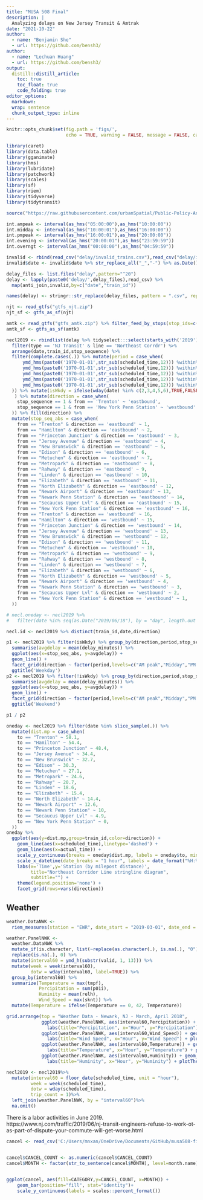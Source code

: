 ```yaml
---
title: "MUSA 508 Final"
description: |
  Analyzing delays on New Jersey Transit & Amtrak
date: "2021-10-22"
author:
  - name: "Benjamin She"
  - url: https://github.com/bensh3/
author:
  - name: "Lechuan Huang"
  - url: https://github.com/bensh3/
output:
  distill::distill_article:
    toc: true
    toc_float: true
    code_folding: true
editor_options: 
  markdown: 
  wrap: sentence
  chunk_output_type: inline
---
```

  <style>
  html {
    scroll-behavior: smooth;
  }
d-article {
  contain: none;
}
#TOC {
position: fixed;
top: 10px;
left: 10px;
padding: 10px;
text-align: right;
inline-size: 250px;
overflow-wrap: break-word;
}

@media screen and (max-width: 900px) {
  #TOC {
  position: relative;
}
}
</style>

```r
knitr::opts_chunk$set(fig.path = 'figs/',
                      echo = TRUE, warning = FALSE, message = FALSE, cache.lazy = FALSE)
```

```r
library(caret)
library(data.table)
library(gganimate)
library(hms)
library(lubridate)
library(patchwork)
library(scales)
library(sf)
library(riem)
library(tidyverse)
library(tidytransit)

source("https://raw.githubusercontent.com/urbanSpatial/Public-Policy-Analytics-Landing/master/functions.r")
```

```r
int.ampeak <- interval(as_hms("05:00:00"),as_hms("10:00:00"))
int.midday <- interval(as_hms("10:00:01"),as_hms("16:00:00"))
int.pmpeak <- interval(as_hms("16:00:01"),as_hms("20:00:00"))
int.evening <- interval(as_hms("20:00:01"),as_hms("23:59:59"))
int.overngt <- interval(as_hms("00:00:00"),as_hms("04:59:59"))
```

```r
invalid <- rbind(read_csv("delay/invalid_trains.csv"),read_csv("delay/invalid_trains_05-01-19_05-18-20.csv"))
invalid$date <- invalid$date %>% str_replace_all("_","-") %>% as.Date()

delay_files <- list.files("delay",pattern="^20")
delay <- lapply(paste0('delay/',delay_files),read_csv) %>% 
  map(anti_join,invalid,by=c("date","train_id"))

names(delay) <- stringr::str_replace(delay_files, pattern = ".csv", replacement = "")
```

```r
njt <- read_gtfs("gtfs_njt.zip")
njt_sf <- gtfs_as_sf(njt)

amtk <- read_gtfs("gtfs_amtk.zip") %>% filter_feed_by_stops(stop_ids=c('NWK'))
amtk_sf <- gtfs_as_sf(amtk)
```


```r
necl2019 <- rbindlist(delay %>% tidyselect:::select(starts_with('2019'))) %>% 
  filter(type == 'NJ Transit' & line == 'Northeast Corrdr') %>% 
  arrange(date,train_id,stop_sequence) %>% 
  filter(complete.cases(.)) %>% mutate(period = case_when(
      ymd_hms(paste0('1970-01-01',str_sub(scheduled_time,12))) %within% int.ampeak  ~ "AM peak",
      ymd_hms(paste0('1970-01-01',str_sub(scheduled_time,12))) %within% int.midday  ~ "Midday",
      ymd_hms(paste0('1970-01-01',str_sub(scheduled_time,12))) %within% int.pmpeak  ~ "PM peak",
      ymd_hms(paste0('1970-01-01',str_sub(scheduled_time,12))) %within% int.evening  ~ "Evening",
      ymd_hms(paste0('1970-01-01',str_sub(scheduled_time,12))) %within% int.overngt  ~ "Overnight"
  )) %>% mutate(isWkdy = ifelse(wday(date) %in% c(2,3,4,5,6),TRUE,FALSE)
   ) %>% mutate(direction = case_when(
    stop_sequence == 1 & from == 'Trenton' ~ 'eastbound',
    stop_sequence == 1 & from == 'New York Penn Station' ~ 'westbound'
  )) %>% fill(direction) %>% 
  mutate(stop_seq_abs = case_when(
    from == "Trenton" & direction == 'eastbound' ~ 1,
    from == "Hamilton" & direction == 'eastbound' ~ 2,
    from == "Princeton Junction" & direction == 'eastbound' ~ 3,
    from == "Jersey Avenue" & direction == 'eastbound' ~ 4,
    from == "New Brunswick" & direction == 'eastbound' ~ 5,
    from == "Edison" & direction == 'eastbound' ~ 6,
    from == "Metuchen" & direction == 'eastbound' ~ 7,
    from == "Metropark" & direction == 'eastbound' ~ 8,
    from == "Rahway" & direction == 'eastbound' ~ 9,
    from == "Linden" & direction == 'eastbound' ~ 10,
    from == "Elizabeth" & direction == 'eastbound' ~ 11,
    from == "North Elizabeth" & direction == 'eastbound' ~ 12,
    from == "Newark Airport" & direction == 'eastbound' ~ 13,
    from == "Newark Penn Station" & direction == 'eastbound' ~ 14,
    from == "Secaucus Upper Lvl" & direction == 'eastbound' ~ 15,
    from == "New York Penn Station" & direction == 'eastbound' ~ 16,
    from == "Trenton" & direction == 'westbound' ~ 16,
    from == "Hamilton" & direction == 'westbound' ~ 15,
    from == "Princeton Junction" & direction == 'westbound' ~ 14,
    from == "Jersey Avenue" & direction == 'westbound' ~ 13,
    from == "New Brunswick" & direction == 'westbound' ~ 12,
    from == "Edison" & direction == 'westbound' ~ 11,
    from == "Metuchen" & direction == 'westbound' ~ 10,
    from == "Metropark" & direction == 'westbound' ~ 9,
    from == "Rahway" & direction == 'westbound' ~ 8,
    from == "Linden" & direction == 'westbound' ~ 7,
    from == "Elizabeth" & direction == 'westbound' ~ 6,
    from == "North Elizabeth" & direction == 'westbound' ~ 5,
    from == "Newark Airport" & direction == 'westbound' ~ 4,
    from == "Newark Penn Station" & direction == 'westbound' ~ 3,
    from == "Secaucus Upper Lvl" & direction == 'westbound' ~ 2,
    from == "New York Penn Station" & direction == 'westbound' ~ 1,
  )) 
```

```r
# necl.oneday <- necl2019 %>% 
#   filter(date %in% seq(as.Date("2019/06/18"), by = "day", length.out = 1))

necl.id <- necl2019 %>% distinct(train_id,date,direction)
```
  
```r
p1 <- necl2019 %>% filter(isWkdy) %>% group_by(direction,period,stop_seq_abs) %>%
  summarise(avgdelay = mean(delay_minutes)) %>% 
  ggplot(aes(x=stop_seq_abs, y=avgdelay)) +
  geom_line() +
  facet_grid(direction ~ factor(period,levels=c("AM peak","Midday","PM peak","Evening","Overnight"))) +
  ggtitle('Weekday')
p2 <- necl2019 %>% filter(!isWkdy) %>% group_by(direction,period,stop_seq_abs) %>%
  summarise(avgdelay = mean(delay_minutes)) %>% 
  ggplot(aes(x=stop_seq_abs, y=avgdelay)) +
  geom_line() +
  facet_grid(direction ~ factor(period,levels=c("AM peak","Midday","PM peak","Evening","Overnight"))) +
  ggtitle('Weekend')

p1 / p2
```

```r
oneday <- necl2019 %>% filter(date %in% slice_sample(.)) %>% 
  mutate(dist.mp = case_when(
    to == "Trenton" ~ 58.1,
    to == "Hamilton" ~ 54.4,
    to == "Princeton Junction" ~ 48.4,
    to == "Jersey Avenue" ~ 34.4,
    to == "New Brunswick" ~ 32.7,
    to == "Edison" ~ 30.3,
    to == "Metuchen" ~ 27.1,
    to == "Metropark" ~ 24.6,
    to == "Rahway" ~ 20.7,
    to == "Linden" ~ 18.6,
    to == "Elizabeth" ~ 15.4,
    to == "North Elizabeth" ~ 14.4,
    to == "Newark Airport" ~ 12.6,
    to == "Newark Penn Station" ~ 10,
    to == "Secaucus Upper Lvl" ~ 4.9,
    to == "New York Penn Station" ~ 0,
  ))
oneday %>% 
  ggplot(aes(y=dist.mp,group=train_id,color=direction)) +
    geom_line(aes(x=scheduled_time),linetype='dashed') +
    geom_line(aes(x=actual_time)) +
    scale_y_continuous(breaks = oneday$dist.mp, labels = oneday$to, minor_breaks = NULL) +
    scale_x_datetime(date_breaks = "1 hour", labels = date_format("%H:%M")) +
    labs(x='Time',y='Station (by milepost distance)',
         title="Northeast Corridor Line stringline diagram",
         subtitle="") +
    theme(legend.position='none') +
    facet_grid(rows=vars(direction))
```


## Weather

```r
weather.DataNWK <- 
  riem_measures(station = "EWR", date_start = "2019-03-01", date_end = "2019-10-31")

weather.PanelNWK <-  
  weather.DataNWK %>%
  mutate_if(is.character, list(~replace(as.character(.), is.na(.), "0"))) %>% 
  replace(is.na(.), 0) %>%
  mutate(interval60 = ymd_h(substr(valid, 1, 13))) %>%
  mutate(week = week(interval60),
         dotw = wday(interval60, label=TRUE)) %>%
  group_by(interval60) %>%
  summarize(Temperature = max(tmpf),
            Percipitation = sum(p01i),
            Huminity = mean(relh),
            Wind_Speed = max(sknt)) %>%
  mutate(Temperature = ifelse(Temperature == 0, 42, Temperature))

grid.arrange(top = "Weather Data - Newark, NJ - March, April 2018",
             ggplot(weather.PanelNWK, aes(interval60,Percipitation)) + geom_line() + 
               labs(title="Percipitation", x="Hour", y="Percipitation") + plotTheme(),
             ggplot(weather.PanelNWK, aes(interval60,Wind_Speed)) + geom_line() + 
               labs(title="Wind Speed", x="Hour", y="Wind Speed") + plotTheme(),
             ggplot(weather.PanelNWK, aes(interval60,Temperature)) + geom_line() + 
               labs(title="Temperature", x="Hour", y="Temperature") + plotTheme(),
             ggplot(weather.PanelNWK, aes(interval60,Huminity)) + geom_line() + 
               labs(title="Huminity", x="Hour", y="Huminity") + plotTheme())
```

```r
necl2019 <- necl2019%>%
  mutate(interval60 = floor_date(scheduled_time, unit = "hour"),
         week = week(scheduled_time),
         dotw = wday(scheduled_time),
         trip_count = 1)%>%
  left_join(weather.PanelNWK, by = "interval60")%>%
  na.omit()
```

There is a labor activities in June 2019. https://www.nj.com/traffic/2019/06/nj-transit-engineers-refuse-to-work-ot-as-part-of-dispute-your-commute-will-get-worse.html 
```r
cancel <- read_csv('C:/Users/mnxan/OneDrive/Documents/GitHub/musa508-final/cancel/RAIL_NEC_CANCELLATIONS_DATA.csv')%>%filter(YEAR==2019)


cancel$CANCEL_COUNT <- as.numeric(cancel$CANCEL_COUNT)
cancel$MONTH <- factor(str_to_sentence(cancel$MONTH), level=month.name)

  
ggplot(cancel, aes(fill=CATEGORY,y=CANCEL_COUNT, x=MONTH)) + 
    geom_bar(position="fill", stat="identity")+
    scale_y_continuous(labels = scales::percent_format())
```

